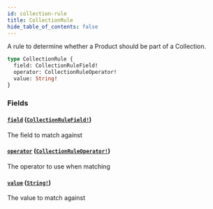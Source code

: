 ```yaml
---
id: collection-rule
title: CollectionRule
hide_table_of_contents: false
---
```



A rule to determine whether a Product should be part of a Collection.

```graphql
type CollectionRule {
  field: CollectionRuleField!
  operator: CollectionRuleOperator!
  value: String!
}
```


### Fields

#### [`field`](#) ([`CollectionRuleField!`](/demand/api/graphql-admin/reference/enums/collection-rule-field))

The field to match against


#### [`operator`](#) ([`CollectionRuleOperator!`](/demand/api/graphql-admin/reference/enums/collection-rule-operator))

The operator to use when matching


#### [`value`](#) ([`String!`](/demand/api/graphql-admin/reference/scalars/string))

The value to match against




